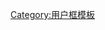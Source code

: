 {{Userbox
  |id=工
  |info=這個用戶正在攻读或曾经攻读[[工程学|工科]]类专业。
  |info-s=10
  |border-c = #88FFFF
  |id-c     = #88FFFF
  |info-c   = #EEFFFF
}}<includeonly>[[Category:工科维基人|{{PAGENAME}}]]</includeonly><noinclude>

[[Category:用户框模板]]

</noinclude>